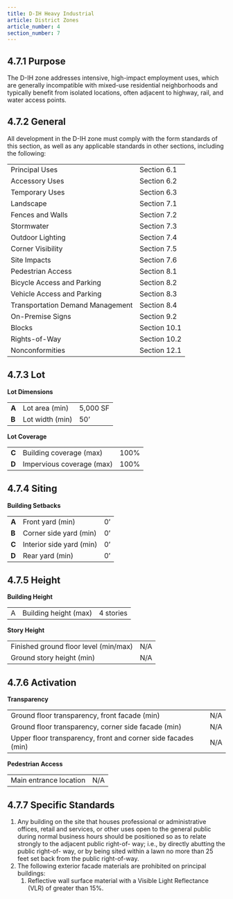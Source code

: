 ```yaml
---
title: D-IH Heavy Industrial
article: District Zones
article_number: 4
section_number: 7
---
```


## 4.7.1 Purpose

The D-IH zone addresses intensive, high-impact employment uses, which are generally incompatible with mixed-use residential neighborhoods and typically benefit from isolated locations, often adjacent to highway, rail, and water access points.

## 4.7.2 General

All development in the D-IH zone must comply with the form standards of this section, as well as any applicable standards in other sections, including the following:

<TableSmall>

|                                  |              |
| -------------------------------- | ------------ |
| Principal Uses                   | Section 6.1  |
| Accessory Uses                   | Section 6.2  |
| Temporary Uses                   | Section 6.3  |
| Landscape                        | Section 7.1  |
| Fences and Walls                 | Section 7.2  |
| Stormwater                       | Section 7.3  |
| Outdoor Lighting                 | Section 7.4  |
| Corner Visibility                | Section 7.5  |
| Site Impacts                     | Section 7.6  |
| Pedestrian Access                | Section 8.1  |
| Bicycle Access and Parking       | Section 8.2  |
| Vehicle Access and Parking       | Section 8.3  |
| Transportation Demand Management | Section 8.4  |
| On-Premise Signs                 | Section 9.2  |
| Blocks                           | Section 10.1 |
| Rights-of-Way                    | Section 10.2 |
| Nonconformities                  | Section 12.1 |

</TableSmall>

## 4.7.3 Lot

**Lot Dimensions**

<TableSmall>

|       |                 |          |
| ----- | --------------- | -------- |
| **A** | Lot area (min)  | 5,000 SF |
| **B** | Lot width (min) | 50’      |

</TableSmall>

**Lot Coverage**

<TableSmall>

|       |                           |      |
| ----- | ------------------------- | ---- |
| **C** | Building coverage (max)   | 100% |
| **D** | Impervious coverage (max) | 100% |

</TableSmall>

## 4.7.4 Siting

**Building Setbacks**

<TableSmall>

|       |                          |     |
| ----- | ------------------------ | --- |
| **A** | Front yard (min)         | 0’  |
| **B** | Corner side yard (min)   | 0’  |
| **C** | Interior side yard (min) | 0’  |
| **D** | Rear yard (min)          | 0’  |

</TableSmall>

## 4.7.5 Height

**Building Height**

<TableSmall>

|     |                       |           |
| --- | --------------------- | --------- |
| A   | Building height (max) | 4 stories |

</TableSmall>

**Story Height**

<TableSmall>

|                                       |     |
| ------------------------------------- | --- |
| Finished ground floor level (min/max) | N/A |
| Ground story height (min)             | N/A |

</TableSmall>

## 4.7.6 Activation

**Transparency**

<TableSmall>

|                                                               |     |
| ------------------------------------------------------------- | --- |
| Ground floor transparency, front facade (min)                 | N/A |
| Ground floor transparency, corner side facade (min)           | N/A |
| Upper floor transparency, front and corner side facades (min) | N/A |

</TableSmall>

**Pedestrian Access**

<TableSmall>

|                        |     |
| ---------------------- | --- |
| Main entrance location | N/A |

</TableSmall>

## 4.7.7 Specific Standards

1. Any building on the site that houses professional or administrative offices, retail and services, or other uses open to the general public during normal business hours should be positioned so as to relate strongly to the adjacent public right-of- way; i.e., by directly abutting the public right-of- way, or by being sited within a lawn no more than 25 feet set back from the public right-of-way.
2. The following exterior facade materials are prohibited on principal buildings:
   1. Reflective wall surface material with a Visible Light Reflectance (VLR) of greater than 15%.
